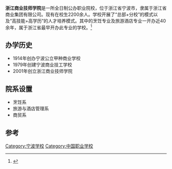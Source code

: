 {{coord|29|52|31.85|N|121|31|0.4|E|display=title}}

{{Infobox_School
| name = <big>浙江商业技师学院</big>
| image = [[File:Zhejiang_Commercial_Technician_Institute_Logo.svg|150px]]
| type = 技工学校
| other_name =<small>Zhejiang Commercial Technician Institute</small>
| motto = 从实、求新、修德、育才
| house = 
| location = 
| area = 
| students  = 3800
| principal = 张炳灿
| vice_principal = 周波、严祥和
| address = [[浙江省|浙江省]][[宁波市|宁波市]][[海曙区|海曙区]]<br>环城西路南段138号
| website = http://www.nbsj.com
| established =2001年
}}
'''浙江商业技师学院'''是一所全日制公办职业院校，位于浙江省宁波市，隶属于浙江省商业集团有限公司。现有在校生2200余人。学校开展了“总部+分校”的模式以及“高技能+高学历”的人才培养模式。其中的烹饪专业及旅游酒店专业一开办近40余年，属于浙江省最早开办此专业的学校。<ref>{{cite web|title=学校概况|url=http://www.nbsj.com/xyjj.asp?id=1|access-date=2014-04-26|archive-url=https://web.archive.org/web/20140413140719/http://www.nbsj.com/xyjj.asp?id=1|archive-date=2014-04-13|dead-url=yes}}</ref>

== 办学历史 ==
*1914年创办宁波公立甲种商业学校
*1979年创建宁波商业技工学校
*2001年创立浙江商业技师学院

== 院系设置 ==
*烹饪系
*旅游与酒店管理系
*商贸系

== 参考 ==
{{reflist}}

[[Category:宁波学校|Category:宁波学校]]
[[Category:中国职业学校|Category:中国职业学校]]